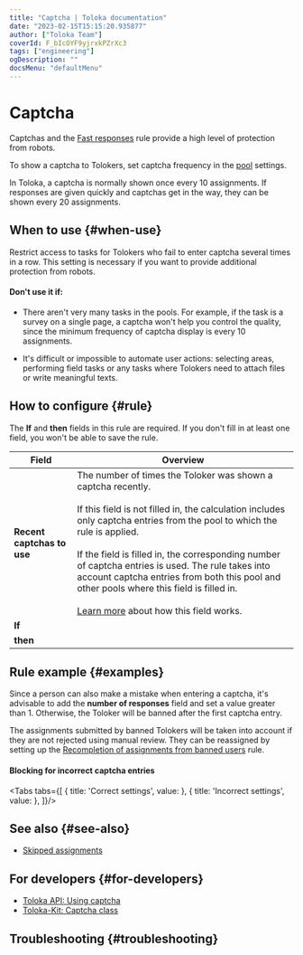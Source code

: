 ```yaml
---
title: "Captcha | Toloka documentation"
date: "2023-02-15T15:15:20.935877"
author: ["Toloka Team"]
coverId: F_bIcOYF9yjrxkPZrXc3
tags: ["engineering"]
ogDescription: ""
docsMenu: "defaultMenu"
---
```



# Captcha

<CaptchaWarning/>

Captchas and the [Fast responses](/docs-new/guide/quick-answers) rule provide a high level of protection from robots.

To show a captcha to Tolokers, set captcha frequency in the [pool](/docs-new/glossary#pool) settings.

In Toloka, a captcha is normally shown once every 10 assignments. If responses are given quickly and captchas get in the way, they can be shown every 20 assignments.

## When to use {#when-use}

Restrict access to tasks for Tolokers who fail to enter captcha several times in a row. This setting is necessary if you want to provide additional protection from robots.

#### Don't use it if:

- There aren't very many tasks in the pools. For example, if the task is a survey on a single page, a captcha won't help you control the quality, since the minimum frequency of captcha display is every 10 assignments.

- It's difficult or impossible to automate user actions: selecting areas, performing field tasks or any tasks where Tolokers need to attach files or write meaningful texts.

## How to configure {#rule}

<Note mode="warning" title="Warning">

The **If** and **then** fields in this rule are required. If you don't fill in at least one field, you won't be able to save the rule.

</Note>

**Field**  | **Overview**
----- | -----
**Recent captchas to use** | The number of times the Toloker was shown a captcha recently.<br/><br/>If this field is not filled in, the calculation includes only captcha entries from the pool to which the rule is applied.<br/><br/>If the field is filled in, the corresponding number of captcha entries is used. The rule takes into account captcha entries from both this pool and other pools where this field is filled in.<br/><br/>[Learn more](/docs-new/guide/remember-values) about how this field works.
**If** | <CaptchaTable1/>
**then** | <CaptchaTable2/>

## Rule example {#examples}

Since a person can also make a mistake when entering a captcha, it's advisable to add the **number of responses** field and set a value greater than 1. Otherwise, the Toloker will be banned after the first captcha entry.

<Note mode="warning" title="Warning">

The assignments submitted by banned Tolokers will be taken into account if they are not rejected using manual review. They can be reassigned by setting up the [Recompletion of assignments from banned users](/docs-new/guide/restore-task-overlap) rule.

</Note>

#### Blocking for incorrect captcha entries

<Tabs tabs={[
  { title: 'Correct settings', value: <CaptchaList1/> },
  { title: 'Incorrect settings', value: <CaptchaList2/> },
]}/>

## See also {#see-also}

- [Skipped assignments](/docs-new/guide/skipped-assignments)

## For developers {#for-developers}

- [Toloka API: Using captcha](/docs-new/api/captcha)
- [Toloka-Kit: Captcha class](/docs-new/toloka-kit/reference/toloka.client.collectors.Captcha)

## Troubleshooting {#troubleshooting}

<FaqSkillForEveryPool/>

<FaqSkillForDifferentProjects/>

<FaqIncorrectCaptcha/>

<FaqCaptchaFrequency/>

<FaqTermsCaptcha/>

<ContactGuideSupport/>
